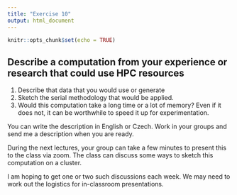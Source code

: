 ```yaml
---
title: "Exercise 10"
output: html_document
---
```


```r
knitr::opts_chunk$set(echo = TRUE)
```
## Describe a computation from your experience or research that could use HPC resources

1. Describe that data that you would use or generate  
2. Sketch the serial methodology that would be applied.  
3. Would this computation take a long time or a lot of memory? Even if it does not, it can be worthwhile to speed it up for experimentation.

You can write the description in English or Czech. Work in your groups and send me a description when you are ready.

During the next lectures, your group can take a few minutes to present this to the class via zoom. The class can discuss some ways to sketch this computation on a cluster. 

I am hoping to get one or two such discussions each week. We may need to work out the logistics for in-classroom presentations.
